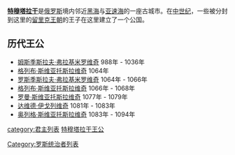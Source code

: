'''[[特穆塔拉干|特穆塔拉干]]'''是[[俄罗斯|俄罗斯]]境内邻近[[黑海|黑海]]与[[亚速海|亚速海]]的一座古城市。在[[中世纪|中世纪]]，一些被分封到这里的[[留里克王朝|留里克王朝]]的王子在这里建立了一个公国。

==历代王公==

*[[姆斯季斯拉夫·弗拉基米罗维奇_(切尔尼戈夫)|姆斯季斯拉夫·弗拉基米罗维奇]] 988年 - 1036年  
*[[格列布·斯维亚托斯拉维奇|格列布·斯维亚托斯拉维奇]] 1064年 
*[[罗斯季斯拉夫·弗拉基米罗维奇|罗斯季斯拉夫·弗拉基米罗维奇]] 1064年 - 1066年 
*[[格列布·斯维亚托斯拉维奇|格列布·斯维亚托斯拉维奇]] 1066年 - 1068年
*[[罗曼·斯维亚托斯拉维奇|罗曼·斯维亚托斯拉维奇]] 1077年 - 1079年
*[[达维德·伊戈列维奇|达维德·伊戈列维奇]] 1081年 - 1083年 
*[[奥列格·斯维亚托斯拉维奇_(特穆塔拉干)|奥列格·斯维亚托斯拉维奇]] 1083年 - 1094年

[[category:君主列表|category:君主列表]]
[[category:特穆塔拉干王公|]]
[[Category:罗斯统治者列表|Category:罗斯统治者列表]]